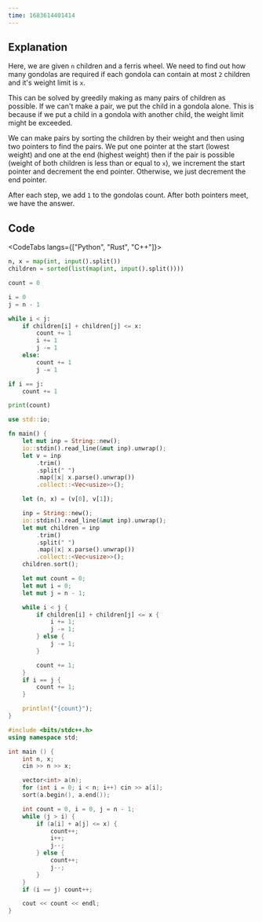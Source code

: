 ```yaml
---
time: 1683614401414
---
```


## Explanation



Here, we are given `n` children and a ferris wheel. We need to find out how many gondolas are required if each gondola can contain at most `2` children and it's weight limit is `x`.



This can be solved by greedily making as many pairs of children as possible. If we can't make a pair, we put the child in a gondola alone. This is because if we put a child in a gondola with another child, the weight limit might be exceeded.



We can make pairs by sorting the children by their weight and then using two pointers to find the pairs. We put one pointer at the start (lowest weight) and one at the end (highest weight) then if the pair is possible (weight of both children is less than or equal to `x`), we increment the start pointer and decrement the end pointer. Otherwise, we just decrement the end pointer.



After each step, we add `1` to the gondolas count. After both pointers meet, we have the answer.

## Code



<CodeTabs langs={["Python", "Rust", "C++"]}>

```python
n, x = map(int, input().split())
children = sorted(list(map(int, input().split())))

count = 0

i = 0
j = n - 1

while i < j:
    if children[i] + children[j] <= x:
        count += 1
        i += 1
        j -= 1
    else:
        count += 1
        j -= 1

if i == j:
    count += 1

print(count)
```

```rust
use std::io;

fn main() {
    let mut inp = String::new();
    io::stdin().read_line(&mut inp).unwrap();
    let v = inp
        .trim()
        .split(" ")
        .map(|x| x.parse().unwrap())
        .collect::<Vec<usize>>();

    let (n, x) = (v[0], v[1]);

    inp = String::new();
    io::stdin().read_line(&mut inp).unwrap();
    let mut children = inp
        .trim()
        .split(" ")
        .map(|x| x.parse().unwrap())
        .collect::<Vec<usize>>();
    children.sort();

    let mut count = 0;
    let mut i = 0;
    let mut j = n - 1;

    while i < j {
        if children[i] + children[j] <= x {
            i += 1;
            j -= 1;
        } else {
            j -= 1;
        }

        count += 1;
    }
    if i == j {
        count += 1;
    }

    println!("{count}");
}
```

```cpp
#include <bits/stdc++.h>
using namespace std;

int main () {
    int n, x;
    cin >> n >> x;

    vector<int> a(n);
    for (int i = 0; i < n; i++) cin >> a[i];
    sort(a.begin(), a.end());

    int count = 0, i = 0, j = n - 1;
    while (j > i) {
        if (a[i] + a[j] <= x) {
            count++;
            i++;
            j--;
        } else {
            count++;
            j--;
        }
    }
    if (i == j) count++;

    cout << count << endl;
}
```

</CodeTabs>

